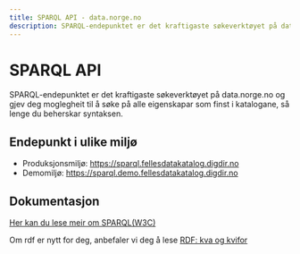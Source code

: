 ```yaml
---
title: SPARQL API - data.norge.no
description: SPARQL-endepunktet er det kraftigaste søkeverktøyet på data.norge.no.
---
```


# SPARQL API

<Ingress size='xs'>
    SPARQL-endepunktet er det kraftigaste søkeverktøyet på data.norge.no og gjev deg moglegheit til å søke på alle
    eigenskapar som finst i katalogane, så lenge du beherskar syntaksen.
</Ingress>

## Endepunkt i ulike miljø

- Produksjonsmiljø: https://sparql.fellesdatakatalog.digdir.no
- Demomiljø: https://sparql.demo.fellesdatakatalog.digdir.no

## Dokumentasjon

[Her kan du lese meir om SPARQL(W3C)](https://www.w3.org/TR/sparql11-overview/)

Om rdf er nytt for deg, anbefaler vi deg å lese [RDF: kva og kvifor](/docs/user-guide/sharing-data/rdf)
